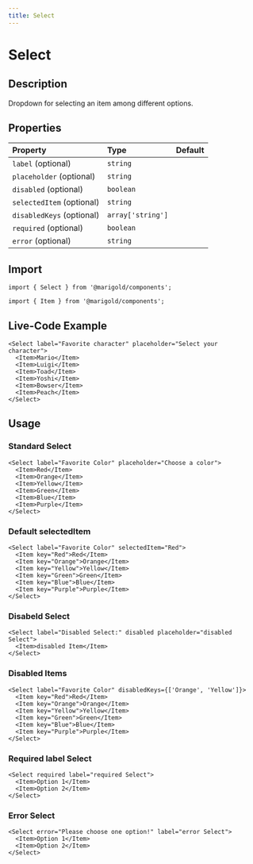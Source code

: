 ```yaml
---
title: Select
---
```


# Select

## Description

Dropdown for selecting an item among different options.

## Properties

| Property                  | Type              | Default |
| :------------------------ | :---------------- | :------ |
| `label` (optional)        | `string`          |         |
| `placeholder` (optional)  | `string`          |         |
| `disabled` (optional)     | `boolean`         |         |
| `selectedItem` (optional) | `string`          |         |
| `disabledKeys` (optional) | `array['string']` |         |
| `required` (optional)     | `boolean`         |         |
| `error` (optional)        | `string`          |         |

## Import

```tsx code
import { Select } from '@marigold/components';
```

```tsx code
import { Item } from '@marigold/components';
```

## Live-Code Example

```tsx live
<Select label="Favorite character" placeholder="Select your character">
  <Item>Mario</Item>
  <Item>Luigi</Item>
  <Item>Toad</Item>
  <Item>Yoshi</Item>
  <Item>Bowser</Item>
  <Item>Peach</Item>
</Select>
```

## Usage

### Standard Select

```tsx
<Select label="Favorite Color" placeholder="Choose a color">
  <Item>Red</Item>
  <Item>Orange</Item>
  <Item>Yellow</Item>
  <Item>Green</Item>
  <Item>Blue</Item>
  <Item>Purple</Item>
</Select>
```

### Default selectedItem

```tsx
<Select label="Favorite Color" selectedItem="Red">
  <Item key="Red">Red</Item>
  <Item key="Orange">Orange</Item>
  <Item key="Yellow">Yellow</Item>
  <Item key="Green">Green</Item>
  <Item key="Blue">Blue</Item>
  <Item key="Purple">Purple</Item>
</Select>
```

### Disabeld Select

```tsx
<Select label="Disabled Select:" disabled placeholder="disabled Select">
  <Item>disabled Item</Item>
</Select>
```

### Disabled Items

```tsx
<Select label="Favorite Color" disabledKeys={['Orange', 'Yellow']}>
  <Item key="Red">Red</Item>
  <Item key="Orange">Orange</Item>
  <Item key="Yellow">Yellow</Item>
  <Item key="Green">Green</Item>
  <Item key="Blue">Blue</Item>
  <Item key="Purple">Purple</Item>
</Select>
```

### Required label Select

```tsx
<Select required label="required Select">
  <Item>Option 1</Item>
  <Item>Option 2</Item>
</Select>
```

### Error Select

```tsx
<Select error="Please choose one option!" label="error Select">
  <Item>Option 1</Item>
  <Item>Option 2</Item>
</Select>
```
